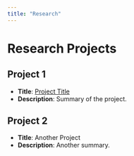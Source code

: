 ```yaml
---
title: "Research"
---
```


# Research Projects
## Project 1
- **Title**: [Project Title](https://example.com)
- **Description**: Summary of the project.

## Project 2
- **Title**: Another Project
- **Description**: Another summary.